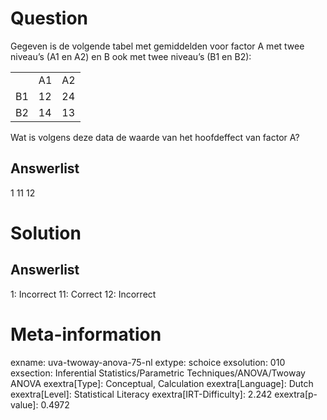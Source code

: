 Question
========

Gegeven is de volgende tabel met gemiddelden voor factor A met twee
niveau's (A1 en A2) en B ook met twee niveau's (B1 en B2):

  ---- ---- ----
       A1   A2
  B1   12   24
  B2   14   13
  ---- ---- ----

Wat is volgens deze data de waarde van het hoofdeffect van factor A?

Answerlist
----------

1
11
12

Solution
========

Answerlist
----------

1: Incorrect
11: Correct
12: Incorrect

Meta-information
================
exname: uva-twoway-anova-75-nl
extype: schoice
exsolution: 010
exsection: Inferential Statistics/Parametric Techniques/ANOVA/Twoway ANOVA
exextra[Type]: Conceptual, Calculation
exextra[Language]: Dutch
exextra[Level]: Statistical Literacy
exextra[IRT-Difficulty]: 2.242
exextra[p-value]: 0.4972
